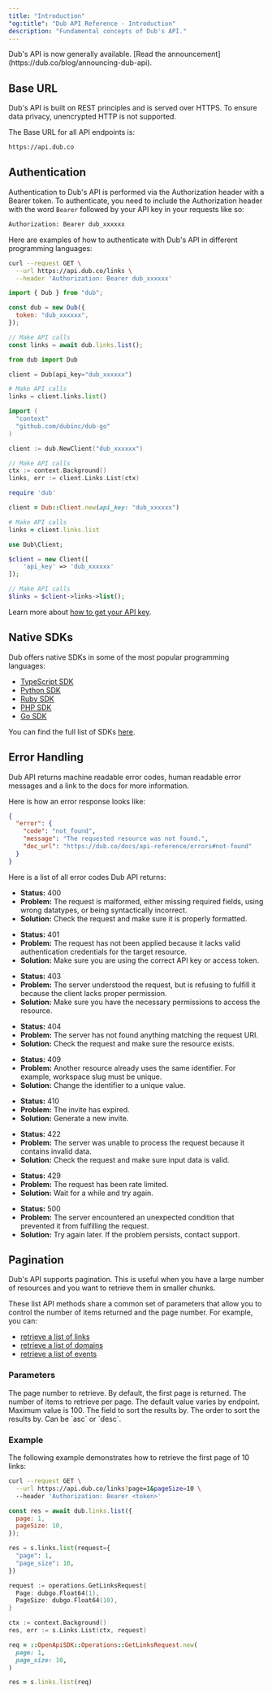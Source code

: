 ```yaml
---
title: "Introduction"
"og:title": "Dub API Reference - Introduction"
description: "Fundamental concepts of Dub's API."
---
```


<Info>
  Dub's API is now generally available. [Read the
  announcement](https://dub.co/blog/announcing-dub-api).
</Info>

## Base URL

Dub's API is built on REST principles and is served over HTTPS. To ensure data privacy, unencrypted HTTP is not supported.

The Base URL for all API endpoints is:

```bash Terminal
https://api.dub.co
```

## Authentication

Authentication to Dub's API is performed via the Authorization header with a Bearer token. To authenticate, you need to include the Authorization header with the word `Bearer` followed by your API key in your requests like so:

```bash Terminal
Authorization: Bearer dub_xxxxxx
```

Here are examples of how to authenticate with Dub's API in different programming languages:

<CodeGroup>

```bash cURL
curl --request GET \
  --url https://api.dub.co/links \
  --header 'Authorization: Bearer dub_xxxxxx'
```

```javascript Node.js
import { Dub } from "dub";

const dub = new Dub({
  token: "dub_xxxxxx",
});

// Make API calls
const links = await dub.links.list();
```

```python Python
from dub import Dub

client = Dub(api_key="dub_xxxxxx")

# Make API calls
links = client.links.list()
```

```go Go
import (
  "context"
  "github.com/dubinc/dub-go"
)

client := dub.NewClient("dub_xxxxxx")

// Make API calls
ctx := context.Background()
links, err := client.Links.List(ctx)
```

```ruby Ruby
require 'dub'

client = Dub::Client.new(api_key: "dub_xxxxxx")

# Make API calls
links = client.links.list
```

```php PHP
use Dub\Client;

$client = new Client([
    'api_key' => 'dub_xxxxxx'
]);

// Make API calls
$links = $client->links->list();
```

</CodeGroup>

Learn more about [how to get your API key](/api-reference/tokens).

## Native SDKs

Dub offers native SDKs in some of the most popular programming languages:

- [TypeScript SDK](/sdks/typescript)
- [Python SDK](/sdks/python)
- [Ruby SDK](/sdks/ruby)
- [PHP SDK](/sdks/php)
- [Go SDK](/sdks/go)

You can find the full list of SDKs [here](/sdks/overview).

## Error Handling

Dub API returns machine readable error codes, human readable error messages and a link to the docs for more information.

Here is how an error response looks like:

```json
{
  "error": {
    "code": "not_found",
    "message": "The requested resource was not found.",
    "doc_url": "https://dub.co/docs/api-reference/errors#not-found"
  }
}
```

Here is a list of all error codes Dub API returns:

<AccordionGroup>

<Accordion title="bad_request ">

- **Status:** 400
- **Problem:** The request is malformed, either missing required fields, using wrong datatypes, or being syntactically incorrect.
- **Solution:** Check the request and make sure it is properly formatted.

</Accordion>

<Accordion title="unauthorized">

- **Status:** 401
- **Problem:** The request has not been applied because it lacks valid authentication credentials for the target resource.
- **Solution:** Make sure you are using the correct API key or access token.

</Accordion>

<Accordion title="forbidden">

- **Status:** 403
- **Problem:** The server understood the request, but is refusing to fulfill it because the client lacks proper permission.
- **Solution:** Make sure you have the necessary permissions to access the resource.

</Accordion>

<Accordion title="not_found">

- **Status:** 404
- **Problem:** The server has not found anything matching the request URI.
- **Solution:** Check the request and make sure the resource exists.

</Accordion>

<Accordion title="conflict">

- **Status:** 409
- **Problem:** Another resource already uses the same identifier. For example, workspace slug must be unique.
- **Solution:** Change the identifier to a unique value.

</Accordion>

<Accordion title="invite_expired">

- **Status:** 410
- **Problem:** The invite has expired.
- **Solution:** Generate a new invite.

</Accordion>

<Accordion title="unprocessable_entity">

- **Status:** 422
- **Problem:** The server was unable to process the request because it contains invalid data.
- **Solution:** Check the request and make sure input data is valid.

</Accordion>

<Accordion title="rate_limit_exceeded">

- **Status:** 429
- **Problem:** The request has been rate limited.
- **Solution:** Wait for a while and try again.

</Accordion>

<Accordion title="internal_server_error">

- **Status:** 500
- **Problem:** The server encountered an unexpected condition that prevented it from fulfilling the request.
- **Solution:** Try again later. If the problem persists, contact support.

</Accordion>

</AccordionGroup>

## Pagination

Dub's API supports pagination. This is useful when you have a large number of resources and you want to retrieve them in smaller chunks.

These list API methods share a common set of parameters that allow you to control the number of items returned and the page number. For example, you can:

- [retrieve a list of links](/api-reference/endpoint/retrieve-a-list-of-links)
- [retrieve a list of domains](/api-reference/endpoint/retrieve-a-list-of-domains)
- [retrieve a list of events](/api-reference/endpoint/retrieve-a-list-of-events)

### Parameters

<ParamField body="page" type="string" default="1">
  The page number to retrieve. By default, the first page is returned.
</ParamField>

<ParamField body="pageSize" type="string">
  The number of items to retrieve per page. The default value varies by
  endpoint. Maximum value is 100.
</ParamField>

<ParamField body="sortBy" type="string">
  The field to sort the results by.
</ParamField>

<ParamField body="sortOrder" type="string">
  The order to sort the results by. Can be `asc` or `desc`.
</ParamField>

### Example

The following example demonstrates how to retrieve the first page of 10 links:

<CodeGroup>

```bash cURL
curl --request GET \
  --url https://api.dub.co/links?page=1&pageSize=10 \
  --header 'Authorization: Bearer <token>'
```

```javascript Node.js
const res = await dub.links.list({
  page: 1,
  pageSize: 10,
});
```

```python Python
res = s.links.list(request={
  "page": 1,
  "page_size": 10,
})
```

```go Go
request := operations.GetLinksRequest{
  Page: dubgo.Float64(1),
  PageSize: dubgo.Float64(10),
}

ctx := context.Background()
res, err := s.Links.List(ctx, request)
```

```ruby Ruby
req = ::OpenApiSDK::Operations::GetLinksRequest.new(
  page: 1,
  page_size: 10,
)

res = s.links.list(req)
```

</CodeGroup>
